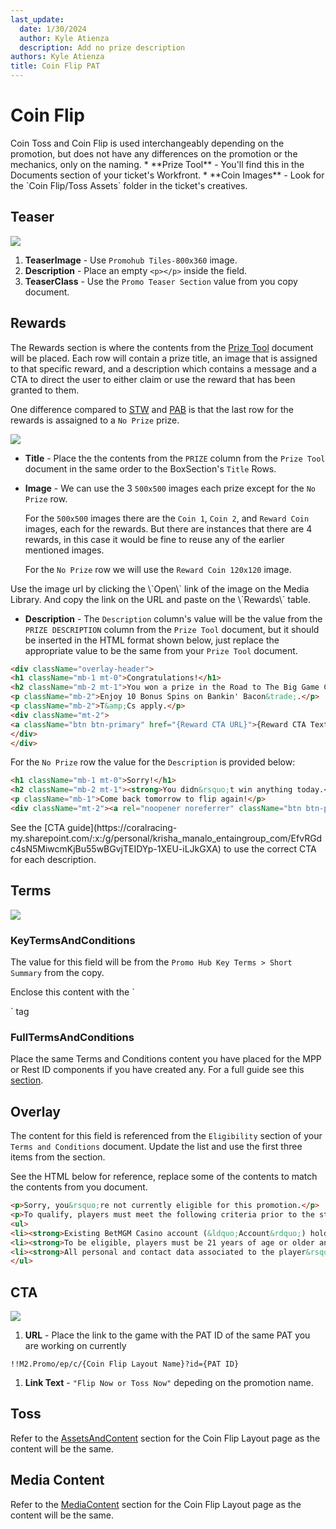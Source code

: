 ```yaml
---
last_update:
  date: 1/30/2024
  author: Kyle Atienza
  description: Add no prize description
authors: Kyle Atienza
title: Coin Flip PAT
---
```


# Coin Flip

<Admonition type="note" title="Note">
  Coin Toss and Coin Flip is used interchangeably depending on the promotion, but does not have any differences on the promotion or the mechanics, only on the naming.
</Admonition>

<Admonition type="info" title="Copy and assets needed">
  * **Prize Tool** - You'll find this in the Documents section of your ticket's Workfront.
  * **Coin Images** - Look for the `Coin Flip/Toss Assets` folder in the ticket's creatives.
</Admonition>

## Teaser

![](https://res.cloudinary.com/dlfu36fiw/image/upload/v1709887552/builds/pat-eds-coin/zuds2gy6wpsc9rb35s2d.png)

1. **TeaserImage** - Use `Promohub Tiles-800x360` image.
2. **Description** - Place an empty `<p></p>` inside the field.
3. **TeaserClass** - Use the `Promo Teaser Section` value from you copy document.

## Rewards

The Rewards section is where the contents from the [Prize Tool](./documents#prize-tool) document will be placed. Each row will contain a prize title, an image that is assigned to that specific reward, and a description which contains a message and a CTA to direct the user to either claim or use the reward that has been granted to them.

One difference compared to [STW](./pat-eds-stw) and [PAB](./pat-eds-pab) is that the last row for the rewards is assaigned to a `No Prize` prize.

![](https://res.cloudinary.com/dlfu36fiw/image/upload/v1709887551/builds/pat-eds-coin/hxk78xzsjd1mtwbbns82.png)

* **Title** - Place the the contents from the `PRIZE` column from the `Prize Tool` document in the same order to the BoxSection's `Title` Rows.
* **Image** - We can use the 3 `500x500` images each prize except for the `No Prize` row.

  For the `500x500` images there are the `Coin 1`, `Coin 2`, and `Reward Coin` images, each for the rewards. But there are instances that there are 4 rewards, in this case it would be fine to reuse any of the earlier mentioned images.

  For the `No Prize` row we will use the `Reward Coin 120x120` image.

<Admonition type="tip" title="Note">
  Use the image url by clicking the \`Open\` link of the image on the Media Library. And copy the link on the URL and paste on the \`Rewards\` table.
</Admonition>

* **Description** - The `Description` column's value will be the value from the `PRIZE DESCRIPTION` column from the `Prize Tool` document, but it should be inserted in the HTML format shown below, just replace the appropriate value to be the same from your `Prize Tool` document.

```html
<div className="overlay-header">
<h1 className="mb-1 mt-0">Congratulations!</h1>
<h2 className="mb-2 mt-1">You won a prize in the Road to The Big Game Coin Flip promotion.</h2>
<p className="mb-2">Enjoy 10 Bonus Spins on Bankin' Bacon&trade;.</p>
<p className="mb-2">T&amp;Cs apply.</p>
<div className="mt-2">
<a className="btn btn-primary" href="{Reward CTA URL}">{Reward CTA Text}</a>
</div>
</div>
```

For the `No Prize` row the value for the `Description` is provided below:

```html
<h1 className="mb-1 mt-0">Sorry!</h1>
<h2 className="mb-2 mt-1"><strong>You didn&rsquo;t win anything today.</strong></h2>
<p className="mb-1">Come back tomorrow to flip again!</p>
<div className="mt-2"><a rel="noopener noreferrer" className="btn btn-primary" href="!!M2.CasinoHome">Home</a></div>
```

<Admonition type="note" title="CTA">
  See the [CTA guide](https://coralracing-my.sharepoint.com/:x:/g/personal/krisha_manalo_entaingroup_com/EfvRGdc4sN5MiwcmKjBu55wBGvjTEIDYp-1XEU-iLJkGXA) to use the correct CTA for each description.
</Admonition>

## Terms

![](https://res.cloudinary.com/dlfu36fiw/image/upload/v1709887551/builds/pat-eds-coin/gtviztwer2goup8bh9fy.png)

### KeyTermsAndConditions

The value for this field will be from the `Promo Hub Key Terms > Short Summary` from the copy.

<Admonition type="caution" title="Note">
  Enclose this content with the `<p></p>` tag
</Admonition>

### FullTermsAndConditions

Place the same Terms and Conditions content you have placed for the MPP or Rest ID components if you have created any. For a full guide see this [section](./documents#terms-and-conditions).

## Overlay

The content for this field is referenced from the `Eligibility` section of your `Terms and Conditions` document. Update the list and use the first three items from the section.

See the HTML below for reference, replace some of the contents to match the contents from you document.

```html
<p>Sorry, you&rsquo;re not currently eligible for this promotion.</p>
<p>To qualify, players must meet the following criteria prior to the start of today&rsquo;s promotion:</p>
<ul>
<li><strong>Existing BetMGM Casino account (&ldquo;Account&rdquo;) holders.</strong></li>
<li><strong>To be eligible, players must be 21 years of age or older and playing physically within the state of Pennsylvania, not be on an exclusion or self-exclusion list, and not otherwise be an Unauthorized Person (as defined in the Terms of Service).</strong></li>
<li><strong>All personal and contact data associated to the player&rsquo;s account must be verifiable.</strong></li>
</ul>
```

## CTA

![](https://res.cloudinary.com/dlfu36fiw/image/upload/v1709887551/builds/pat-eds-coin/ijep9r7tc4dfke02lbnt.png)

1. **URL** - Place the link to the game with the PAT ID of the same PAT you are working on currently

```
!!M2.Promo/ep/c/{Coin Flip Layout Name}?id={PAT ID}
```

1. **Link Text** - `"Flip Now or Toss Now"` depeding on the promotion name.

## Toss

Refer to the [AssetsAndContent](./engagements-coin#step-2-edit-assetsandcontent) section for the Coin Flip Layout page as the content will be the same.

## Media Content

Refer to the [MediaContent](./engagements-coin#media-content) section for the Coin Flip Layout page as the content will be the same.
